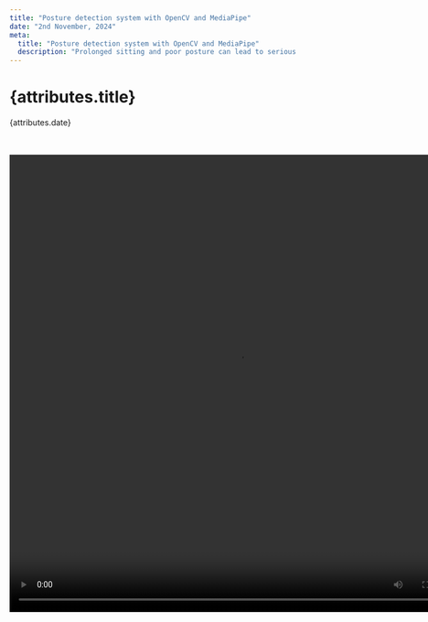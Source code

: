 ```yaml
---
title: "Posture detection system with OpenCV and MediaPipe"
date: "2nd November, 2024"
meta:
  title: "Posture detection system with OpenCV and MediaPipe"
  description: "Prolonged sitting and poor posture can lead to serious health issues. This post explores how to build a real-time posture detection system using OpenCV and MediaPipe to promote better posture."
---
```


# {attributes.title}

{attributes.date}

<br />
<br />


<video src={postureDetection} width="800" height="800" controls />

## Understanding the concept

Our goal is to use computer vision to detect a person’s posture and determine whether they are sitting upright or slouching. We achieve this by

- Capturing frames from the webcam.
- Using MediaPipe's Pose Detection model to identify key body landmarks.
- Calculating the angle between the **shoulders** and the **nose** to determine the posture.
- Alerting the user with a sound if poor posture is detected consistently.

<div
  style={{
    background: "gainsboro",
    padding: "1px 25px 1px 25px",
    borderRadius: "10px",
    fontWeight: 600,
  }}
>
  _Before we dive in to the code, we need to be mindful about the security and
  privacy aspects, since we are using webcam to detect the posture, other
  applications who have access to webcam can make use of it, we need to check
  the necessary permissions of the webcam to make sure we are safe._
</div>

<br />

## Prerequisites

Before we dive into the code, we need to make sure below packages are installed. Using <a href="https://docs.python.org/3/library/venv.html" target="_blank">venv</a> is highly recommended

- Python (version 3.6+)
- OpenCV (pip install opencv-python)
- MediaPipe (pip install mediapipe)
- Numpy (pip install numpy)

## Step-by-Step implementation

Let's break down the implementation into manageable parts.

### 1. Importing libraries

```python
import cv2
import mediapipe as mp
import numpy as np
```

Let's begin by importing the necessary libraries

- OpenCV for capturing video and processing frames.
- MediaPipe for pose detection.
- Numpy for mathematical operations.

### 2. Initialize MediaPipe pose

```python
mp_pose = mp.solutions.pose
pose = mp_pose.Pose(static_image_mode=False, model_complexity=0, enable_segmentation=False, min_detection_confidence=0.5)
mp_drawing = mp.solutions.drawing_utils
```

Here, we set up the MediaPipe Pose object with the desired configurations. Keeping in mind the memory consumption the configurations used here does not bring out complete features of MediaPipe,
even with this lesser configuration the results were accurate every time.

- **static_image_mode=False**: For video input.
- **model_complexity=0**: A simpler model to save computation resources.
- **enable_segmentation=False**: Disables segmentation to reduce processing time.
- **min_detection_confidence=0.5**: Only landmarks detected with at least 50% confidence are used.

### 3. Define angle calculation

```python
def calculate_angle(a, b, c):
    a = np.array(a)
    b = np.array(b)
    c = np.array(c)
    radians = np.arctan2(c[1] - b[1], c[0] - b[0]) - np.arctan2(a[1] - b[1], a[0] - b[0])
    angle = np.abs(radians * 180.0 / np.pi)
    if angle > 180.0:
        angle = 360 - angle
    return angle
```

_**calculate_angle(a,b,c)**_ function computes the angle between three points in 2D space to check the posture. We will explore more about the 3 parameters a,b and c later in the post. The first three lines of the function converts the points to NumPy arrays for easier mathematical calculations,
in the next two lines we use trigonometry (<a href="https://numpy.org/doc/2.0/reference/generated/numpy.arctan2.html#numpy.arctan2" target="_blank">arctan2</a>) to calculate the angle in radians and converts it to degrees and finally we adjust the angle to always be between 0 and 180 degrees.

The angle should be between 0 and 180 degrees because it represents the measurement between two vectors formed by three points (in our case, the coordinates of body landmarks like shoulders and nose).
When calculating angles using vectors, the output can range from 0 to 360 degrees. However, in the context of posture detection, angle greater than 180 degrees don't make physical sense for evaluating the alignment of the body. A posture angle will always be in the range of 0 to 180 degrees since the human body cannot naturally fold backward beyond 180 degrees in this scenario.

Also limiting the angle to a 0-180 degree range simplifies the analysis and interpretation of the posture. If the angle exceeds 180 degrees, we take the complement (360 - angle) to ensure we're measuring the smaller angle between the two vectors, which is more relevant for posture assessment.

Hence, by keeping the angle between 0 and 180 degrees, we can accurately determine whether someone is slouching or sitting Straight.

### 4. Initialize webcam and other necessary variables

```python
lower_angle_limit = 38
upper_angle_limit = 44

capture = cv2.VideoCapture(0)
```

**lower_angle_limit** and **upper_angle_limit** are the angle between the 3 points, two shoulders points and nose. We need to change these values based on our conditions, like placement of webcam, sitting position etc.
**cv2.VideoCapture(0)** is used to capture the video throw the webcam

### 5. While loop for processing the video

```python
while capture.isOpened():
    ret, frame = capture.read()
    if not ret:
        break

    image = cv2.cvtColor(frame, cv2.COLOR_BGR2RGB)
    results = pose.process(image)
    if results.pose_landmarks:
        mp_drawing.draw_landmarks(image, results.pose_landmarks, mp_pose.POSE_CONNECTIONS)

        landmarks = results.pose_landmarks.landmark

        shoulder_left = [landmarks[mp_pose.PoseLandmark.LEFT_SHOULDER].x,
                         landmarks[mp_pose.PoseLandmark.LEFT_SHOULDER].y]
        shoulder_right = [landmarks[mp_pose.PoseLandmark.RIGHT_SHOULDER].x,
                          landmarks[mp_pose.PoseLandmark.RIGHT_SHOULDER].y]
        nose = [landmarks[mp_pose.PoseLandmark.NOSE].x, landmarks[mp_pose.PoseLandmark.NOSE].y]

        angle = calculate_angle(shoulder_left, nose, shoulder_right)

        if angle > upper_angle_limit or angle < lower_angle_limit:
          cv2.putText(image, "Sit Straight!", (50, 50), cv2.FONT_HERSHEY_SIMPLEX, 1, (0, 0, 255), 2)

    cv2.imshow("Posture Detection", image)
    if cv2.waitKey(10) & 0xFF == ord('q'):
        break
```

From the capture we check if the webcam is opened, _**capture.isOpened()**_ returns **True** if the webcam is opened and **False** otherwise.
**ret** and **frame** are output of _**capture.read()**_, **ret** is a boolean which will be **True** if the OpenCV library is able to capture the next frame, **False** otherwise and **frame** is the next frame that is captured, it is the **NumPy array** if the frame is successfully read or **None** if **ret** is **False**. Hence we are exiting if **ret** is **False**.

_**cv2.cvtColor(frame, cv2.COLOR_BGR2RGB)**_ is used to covert the **frame** to RGB format, as media pipe requires the image to be in RGB, by default OpenCV captures the image in BGR format. It is then processed _**pose.process(image)**_
and if the results of the processing has **pose_landmarks** we proceed with our calculation.

_**mp_drawing.draw_landmarks(image, results.pose_landmarks, mp_pose.POSE_CONNECTIONS)**_ is function provided by MediaPipe's drawing utility, it takes an image and draws landmarks and connections (like a skeleton) to illustrate key points on the body and how they are connected.
**image** is the image/frame on which we want to draw the landmarks and pose connections. **results.pose_landmarks** contains the detected pose landmarks, which are key points on the human body such as the nose, shoulders, elbows, hips, knees, etc **(red dots)**. It will have the coordinates (x, y, z) of each key point, which are used to draw the landmarks.
**mp_pose.POSE_CONNECTIONS** is a predefined set of connections that specify how the landmarks are connected to form a human skeleton, it defines which points are connected to represent arms, legs, the torso, etc **(white lines)**.

<img
  src={posturePoseLandmarks}
  alt="posture-pose-landmarks"
  width="812px"
  height="268px"
/>

From the landmarks we get **shoulder_left**, **shoulder_right** and **nose** which are the python lists containing the x and y coordinates of the respective body landmarks.
These are provided to the _**calculate_angle(shoulder_left, nose, shoulder_right)**_ function to get the angle, it measures the angle at the nose between the lines connecting shoulder_left to nose and nose to shoulder_right. This configuration makes sense because we are interested in how the person's posture is positioned relative to the nose, as it gives a natural orientation for posture analysis.

In the next if condition based on the angle we show a text on the image "Sit Straight!". We can change the **upper_angle_limit** and **lower_angle_limit** values based on our conditions, like placement of webcam, sitting position etc. We can print the angle to the console and move the webcam or ourselves to the best posture position and based on the angle value we can update the upper and lower limits

<img
  src={postureSitStraight}
  alt="posture-sit-straight"
  width="812px"
  height="268px"
/>

In the **if cv2.waitKey(10) & 0xFF == ord('q'):** condition we are checking if user presses **q** key, if the key is pressed we quit the program

## Enhancements

With the above logic we are able to identify the posture and show a text on the video "Sit Straight!", but in a real world use case this is not user friendly, a user won't be looking at the video all the time to check the
"Sit Straight!" text and correct the posture and rendering the video all the time will consume memory, we will work on memory consumption later in the post.

### 1. Using sound instead of the text

In real world use case it makes to have a specific sound played when we move out of posture, this can be easily achieved with use the os module, we import the os module and using **afplay** command line utility we play the sound. **afplay** works on mac, we can use respective utility on different systems to achieve the same.

```python
import os
...
...
while capture.isOpened():
  ...
  ...
  if results.pose_landmarks:
    ...
    ...
    if angle > upper_angle_limit or angle < lower_angle_limit:
      os.system('afplay ./sound.wav')
    ...
    ...
```

We have to replace **cv2.putText(image, "Sit Straight!", (50, 50), cv2.FONT_HERSHEY_SIMPLEX, 1, (0, 0, 255), 2)** with **os.system('afplay ./posture-alert.wav')**, this is a blocking call, that means until the full sound is played the loop won't continue, recommendation is use to a sound which is less than 1 sec in duration.

### 2. Exiting the program when the screen is locked

With the above code the program will keep on running even when we lock the screen, which is not needed, we can detect the screen lock and end the program. On mac we have **Quartz** module which will help in that.

```python
import Quartz
...
...
def is_screen_locked():
    d = Quartz.CGSessionCopyCurrentDictionary()
    if 'CGSSessionScreenIsLocked' in d.keys():
        return True
    return False
...
...
while capture.isOpened():
    if is_screen_locked():
        print("Screen is locked. Exiting...")
        break
    ...
    ...
```

After the while we will check if the screen is locked and break out of the program. To start the program again multiple ways can be used, based on our comfort that can be achieved, leaving that out now as that will complicate this post.

### 3. Reducing the memory usage

- **Closing the video playback**. Playing the video along in the foreground won't help in anyway once we figure out the upper and lower angles, so it makes sense to not the play the video and reduce some memory consumption. We can remove **cv2.imshow("Posture Detection", image)** to achieve this.

- **Reducing the resolution of the video captured**. After we get the **capture = cv2.VideoCapture(0)** we can use the below code to set the resolution. The below code will capture the video in 240p resolution. If we decide to go with this we also need to alter the upper and lower limit angle.

```python
...
...
capture = cv2.VideoCapture(0)
capture.set(cv2.CAP_PROP_FRAME_HEIGHT, 240)
capture.set(cv2.CAP_PROP_FRAME_WIDTH, 426)
...
...
```

- **Run the processing on every 30th loop**. Currently we run the processing on every loop which can be memory intensive, we can reduce this by running the processing on every 30th loop or 60th loop based on our use case.

```python
...
...
loop_counter = 0
loop_skip_interval = 30
...
...
while capture.isOpened():
  ...
  ...
  loop_counter += 1
  if loop_counter % loop_skip_interval != 0:
      continue
  ...
  ...
```
